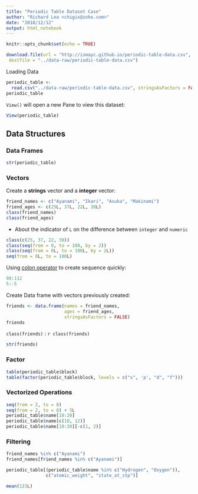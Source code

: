 ```yaml
---
title: "Periodic Table Dataset Case"
author: "Richard Lea <chigix@zoho.com>"
date: "2018/12/12"
output: html_notebook
---
```


```r
knitr::opts_chunk$set(echo = TRUE)
```

```r
download.file(url = "http://ismayc.github.io/periodic-table-data.csv",
 destfile = "../data-raw/periodic-table-data.csv")
```

Loading Data

```r
periodic_table <-
  read.csv("../data-raw/periodic-table-data.csv", stringsAsFactors = FALSE)
periodic_table
```

`View()` will open a new Pane to view this dataset:

```r
View(periodic_table)
```

## Data Structures

### Data Frames

```r
str(periodic_table)
```

### Vectors

Create a **strings** vector and a **integer** vector:
```r
friend_names <- c("Ayanami", "Ikari", "Asuka", "Makinami")
friend_ages <- c(25L, 37L, 22L, 30L)
class(friend_names)
class(friend_ages)
```

* About the indicator of `L` on the difference between `integer` and `numeric`

```r
class(c(25, 37, 22, 30))
class(seq(from = 0, to = 100, by = 2))
class(seq(from = 0L, to = 100L, by = 2L))
seq(from = 0L, to = 100L)
```

Using [colon operator](https://cran.r-project.org/doc/manuals/r-release/R-lang.html#Operators) to create sequence quickly:

```r
98:112
5:-5
```

Create Data frame with vectors previously created:

```r
friends <- data.frame(names = friend_names,
                      ages = friend_ages,
                      stringsAsFactors = FALSE)
friends
```
`class(friends)` : `r class(friends)`

```r
str(friends)
```

### Factor

```r
table(periodic_table$block)
table(factor(periodic_table$block, levels = c("s", 'p', "d", "f")))
```

### Vectorized Operations

```r
seq(from = 2, to = 8)
seq(from = 2, to = 8) + 5L
periodic_table$name[10:20]
periodic_table$name[c(10, 12)]
periodic_table$name[10:20][-c(1, 2)]
```

### Filtering

```r
friend_names %in% c("Ayanami")
friend_names[friend_names %in% c("Ayanami")]
```

```r
periodic_table[(periodic_table$name %in% c("Hydrogen", "Oxygen")),
               c("atomic_weight", "state_at_stp")]
```

```r
mean(123L)
```


